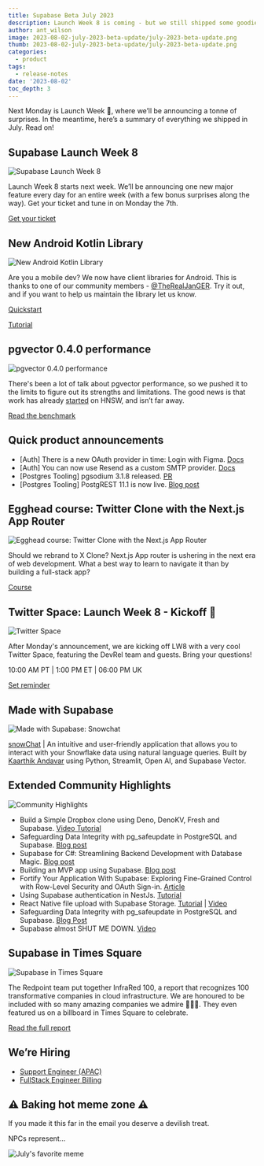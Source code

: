 ```yaml
---
title: Supabase Beta July 2023
description: Launch Week 8 is coming - but we still shipped some goodies during July
author: ant_wilson
image: 2023-08-02-july-2023-beta-update/july-2023-beta-update.png
thumb: 2023-08-02-july-2023-beta-update/july-2023-beta-update.png
categories:
  - product
tags:
  - release-notes
date: '2023-08-02'
toc_depth: 3
---
```


Next Monday is Launch Week 🎱, where we’ll be announcing a tonne of surprises. In the meantime, here’s a summary of everything we shipped in July. Read on!

## Supabase Launch Week 8

![Supabase Launch Week 8](https://obuldanrptloktxcffvn.supabase.co/storage/v1/object/public/images/marketing-emails/launch-week.png)

Launch Week 8 starts next week. We’ll be announcing one new major feature every day for an entire week (with a few bonus surprises along the way). Get your ticket and tune in on Monday the 7th.

[Get your ticket](https://khuknasoft.com/launch-week)

## New Android Kotlin Library

![New Android Kotlin Library](https://obuldanrptloktxcffvn.supabase.co/storage/v1/object/public/images/marketing-emails/android-kotlin.png?t=2023-08-02T11%3A05%3A46.805Z)

Are you a mobile dev? We now have client libraries for Android. This is thanks to one of our community members - [@TheRealJanGER](https://twitter.com/TheRealJanGER). Try it out, and if you want to help us maintain the library let us know.

[Quickstart](https://khuknasoft.com/docs/guides/getting-started/quickstarts/kotlin)

[Tutorial](https://khuknasoft.com/docs/guides/getting-started/tutorials/with-kotlin)

## pgvector 0.4.0 performance

![pgvector 0.4.0 performance](https://obuldanrptloktxcffvn.supabase.co/storage/v1/object/public/images/marketing-emails/pgvector.png)

There's been a lot of talk about pgvector performance, so we pushed it to the limits to figure out its strengths and limitations. The good news is that work has already [started](https://github.com/pgvector/pgvector/tree/hnsw) on HNSW, and isn’t far away.

[Read the benchmark](https://khuknasoft.com/blog/pgvector-performance)

## Quick product announcements

- [Auth] There is a new OAuth provider in time: Login with Figma. [Docs](https://khuknasoft.com/docs/guides/auth/social-login/auth-figma)
- [Auth] You can now use Resend as a custom SMTP provider. [Docs](https://resend.com/docs/send-with-supabase-smtp)
- [Postgres Tooling] pgsodium 3.1.8 released. [PR](https://github.com/michelp/pgsodium/releases/tag/v3.1.8)
- [Postgres Tooling] PostgREST 11.1 is now live. [Blog post](https://khuknasoft.com/blog/postgrest-11-1-release)

## Egghead course: Twitter Clone with the Next.js App Router

![Egghead course: Twitter Clone with the Next.js App Router](https://obuldanrptloktxcffvn.supabase.co/storage/v1/object/public/images/marketing-emails/egghead-course.png?t=2023-08-02T10%3A55%3A17.908Z)

Should we rebrand to X Clone? Next.js App router is ushering in the next era of web development. What a best way to learn to navigate it than by building a full-stack app?

[Course](https://egghead.io/courses/build-a-twitter-clone-with-the-next-js-app-router-and-supabase-19bebadb)

## Twitter Space: Launch Week 8 - Kickoff 🏈

![Twitter Space](https://obuldanrptloktxcffvn.supabase.co/storage/v1/object/public/images/marketing-emails/twitter-space.png?t=2023-08-02T11%3A05%3A03.838Z)

After Monday's announcement, we are kicking off LW8 with a very cool Twitter Space, featuring the DevRel team and guests. Bring your questions!

10:00 AM PT | 1:00 PM ET | 06:00 PM UK

[Set reminder](https://twitter.com/i/spaces/1DXGyvjkeEeJM)

## Made with Supabase

![Made with Supabase: Snowchat](https://obuldanrptloktxcffvn.supabase.co/storage/v1/object/public/images/marketing-emails/snowchat.png)

[snowChat](https://snowchat.streamlit.app/) | An intuitive and user-friendly application that allows you to interact with your Snowflake data using natural language queries. Built by [Kaarthik Andavar](https://twitter.com/kaarthikcodes) using Python, Streamlit, Open AI, and Supabase Vector.

## Extended Community Highlights

![Community Highlights](https://obuldanrptloktxcffvn.supabase.co/storage/v1/object/public/images/marketing-emails/community-highlights.png)

- Build a Simple Dropbox clone using Deno, DenoKV, Fresh and Supabase. [Video Tutorial](https://www.youtube.com/watch?v=_WerF8YMqks)
- Safeguarding Data Integrity with pg_safeupdate in PostgreSQL and Supabase. [Blog post](https://www.notion.so/809925346af243b3a4ede8774e71472c?pvs=21)
- Supabase for C#: Streamlining Backend Development with Database Magic. [Blog post](https://themurph.hashnode.dev/supabase-csharp)
- Building an MVP app using Supabase. [Blog post](https://www.antstack.com/blog/building-an-mvp-app-using-supabase/)
- Fortify Your Application With Supabase: Exploring Fine-Grained Control with Row-Level Security and OAuth Sign-in. [Article](https://techconative.com/blog/supabase-rls-security-oauth-authentication/)
- Using Supabase authentication in NestJs. [Tutorial](https://blog.iamstarcode.com/using-supabase-authentication-in-nestjs)
- React Native file upload with Supabase Storage. [Tutorial](https://khuknasoft.com/blog/react-native-storage) | [Video](https://www.youtube.com/watch?v=am6w5zEDk_g)
- Safeguarding Data Integrity with pg_safeupdate in PostgreSQL and Supabase. [Blog Post](https://blog.mansueli.com/safeguarding-data-integrity-with-pg-safeupdate-in-postgresql-and-supabase)
- Supabase almost SHUT ME DOWN. [Video](https://www.youtube.com/watch?v=2WHTZa4ENfc)

## Supabase in Times Square

![Supabase in Times Square](https://obuldanrptloktxcffvn.supabase.co/storage/v1/object/public/images/marketing-emails/times-sq.png?t=2023-08-02T11%3A04%3A14.458Z)

The Redpoint team put together InfraRed 100, a report that recognizes 100 transformative companies in cloud infrastructure. We are honoured to be included with so many amazing companies we admire 🙇🏻‍♂️. They even featured us on a billboard in Times Square to celebrate.

[Read the full report](https://www.redpoint.com/infrared/100/)

## We’re Hiring

- [Support Engineer (APAC)](https://boards.greenhouse.io/supabase/jobs/4934378004)
- [FullStack Engineer Billing](https://www.notion.so/Beta-Update-July-Monday-31st-10386eba40934ea597ee5e5b1b81574e?pvs=21)

## ⚠️ Baking hot meme zone ⚠️

If you made it this far in the email you deserve a devilish treat.

NPCs represent…

![July's favorite meme](https://obuldanrptloktxcffvn.supabase.co/storage/v1/object/public/images/marketing-emails/supabase-meme.png)
